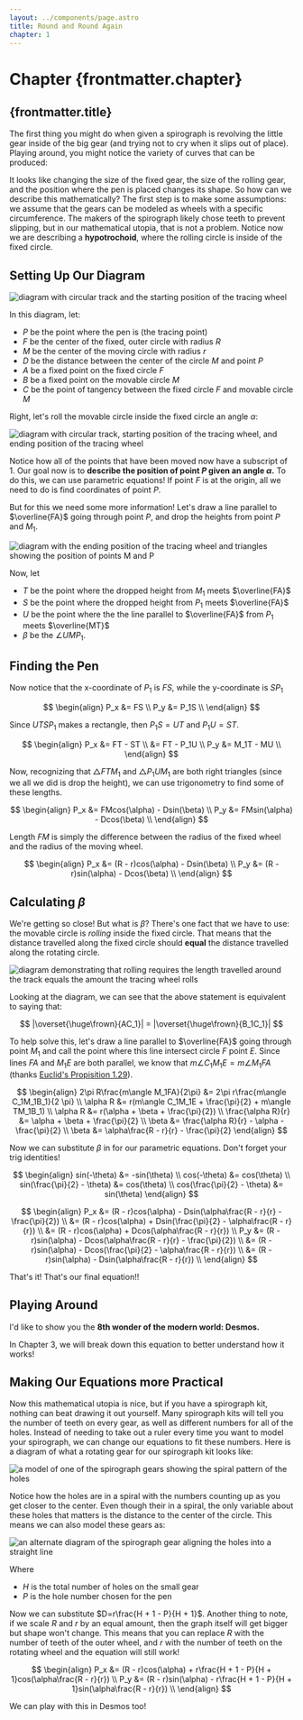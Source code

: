 ```yaml
---
layout: ../components/page.astro
title: Round and Round Again
chapter: 1
---
```



# Chapter {frontmatter.chapter}

## {frontmatter.title}

The first thing you might do when given a spirograph is revolving the little gear inside of the big gear (and trying not to cry when it slips out of place). Playing around, you might notice the variety of curves that can be produced:

It looks like changing the size of the fixed gear, the size of the rolling gear, and the position where the pen is placed changes its shape. So how can we describe this mathematically? The first step is to make some assumptions: we assume that the gears can be modeled as wheels with a specific circumference. The makers of the spirograph likely chose teeth to prevent slipping, but in our mathematical utopia, that is not a problem. Notice now we are describing a **hypotrochoid**, where the rolling circle is inside of the fixed circle.

## Setting Up Our Diagram

<img
    src="/spirographs/assets/inner1.jpg"
    alt="diagram with circular track and the starting position of the tracing wheel"
/>

In this diagram, let:

-   $P$ be the point where the pen is (the tracing point)
-   $F$ be the center of the fixed, outer circle with radius $R$
-   $M$ be the center of the moving circle with radius $r$
-   $D$ be the distance between the center of the circle $M$ and point $P$
-   $A$ be a fixed point on the fixed circle $F$
-   $B$ be a fixed point on the movable circle $M$
-   $C$ be the point of tangency between the fixed circle $F$ and movable circle $M$

Right, let's roll the movable circle inside the fixed circle an angle $\alpha$:

<img
    src="/spirographs/assets/inner2.jpg"
    alt="diagram with circular track, starting position of the tracing wheel, and ending position of the tracing wheel"
/>

Notice how all of the points that have been moved now have a subscript of 1. Our goal now is to **describe the position of point $P$ given an angle $\alpha$.** To do this, we can use parametric equations! If point $F$ is at the origin, all we need to do is find coordinates of point $P$.

But for this we need some more information! Let's draw a line parallel to $\overline{FA}$ going through point $P$, and drop the heights from point $P$ and $M_1$.

<img
    src="/spirographs/assets/inner3.jpg"
    alt="diagram with the ending position of the tracing wheel and triangles showing the position of points M and P"
/>

Now, let

-   $T$ be the point where the dropped height from $M_1$ meets $\overline{FA}$
-   $S$ be the point where the dropped height from $P_1$ meets $\overline{FA}$
-   $U$ be the point where the the line parallel to $\overline{FA}$ from $P_1$ meets $\overline{MT}$
-   $\beta$ be the $\angle UMP_1$.

## Finding the Pen

Now notice that the x-coordinate of $P_1$ is $FS$, while the y-coordinate is $SP_1$

$$
\begin{align}
P_x &= FS \\
P_y &= P_1S \\
\end{align}
$$

Since $UTSP_1$ makes a rectangle, then $P_1S = UT$ and $P_1U = ST$.

$$
\begin{align}
P_x &= FT - ST \\
    &= FT - P_1U \\
P_y &= M_1T - MU \\
\end{align}
$$

Now, recognizing that $\triangle FTM_1$ and $\triangle P_1UM_1$ are both right triangles (since we all we did is drop the height), we can use trigonometry to find some of these lengths.

$$
\begin{align}
P_x &= FMcos(\alpha) - Dsin(\beta) \\
P_y &= FMsin(\alpha) - Dcos(\beta) \\
\end{align}
$$

Length $FM$ is simply the difference between the radius of the fixed wheel and the radius of the moving wheel.

$$
\begin{align}
P_x &= (R - r)cos(\alpha) - Dsin(\beta) \\
P_y &= (R - r)sin(\alpha) - Dcos(\beta) \\
\end{align}
$$

## Calculating $\beta$

We're getting so close! But what is $\beta$? There's one fact that we have to use: the movable circle is _rolling_ inside the fixed circle. That means that the distance travelled along the fixed circle should **equal** the distance travelled along the rotating circle.

<img
    src="/spirographs/assets/inner4.jpg"
    alt="diagram demonstrating that rolling requires the length travelled around the track equals the amount the tracing wheel rolls"
/>

Looking at the diagram, we can see that the above statement is equivalent to saying that:

$$
|\overset{\huge\frown}{AC_1}| = |\overset{\huge\frown}{B_1C_1}|
$$

To help solve this, let's draw a line parallel to $\overline{FA}$ going through point $M_1$ and call the point where this line intersect circle $F$ point $E$. Since lines $FA$ and $M_1E$ are both parallel, we know that $m\angle C_1M_1E = m\angle M_1FA$ (thanks [Euclid's Propisition 1.29](http://aleph0.clarku.edu/~djoyce/elements/bookI/propI29.html)).

$$
\begin{align}
2\pi R\frac{m\angle M_1FA}{2\pi} &= 2\pi r\frac{m\angle C_1M_1B_1}{2 \pi} \\
\alpha R &= r(m\angle C_1M_1E + \frac{\pi}{2} + m\angle TM_1B_1) \\
\alpha R &= r(\alpha + \beta + \frac{\pi}{2}) \\
\frac{\alpha R}{r} &= \alpha + \beta + \frac{\pi}{2} \\
\beta &= \frac{\alpha R}{r} - \alpha - \frac{\pi}{2} \\
\beta &= \alpha\frac{R - r}{r} - \frac{\pi}{2}
\end{align}
$$

Now we can substitute $\beta$ in for our parametric equations. Don't forget your trig identities!

$$
\begin{align}
sin(-\theta) &= -sin(\theta) \\
cos(-\theta) &= cos(\theta) \\
sin(\frac{\pi}{2} - \theta) &= cos(\theta) \\
cos(\frac{\pi}{2} - \theta) &= sin(\theta)
\end{align}
$$

$$
\begin{align}
P_x &= (R - r)cos(\alpha) - Dsin(\alpha\frac{R - r}{r} - \frac{\pi}{2}) \\
    &= (R - r)cos(\alpha) + Dsin(\frac{\pi}{2} - \alpha\frac{R - r}{r}) \\
    &= (R - r)cos(\alpha) + Dcos(\alpha\frac{R - r}{r}) \\
P_y &= (R - r)sin(\alpha) - Dcos(\alpha\frac{R - r}{r} - \frac{\pi}{2}) \\
    &= (R - r)sin(\alpha) - Dcos(\frac{\pi}{2} - \alpha\frac{R - r}{r}) \\
    &= (R - r)sin(\alpha) - Dsin(\alpha\frac{R - r}{r}) \\
\end{align}
$$

That's it! That's our final equation!!

## Playing Around

I'd like to show you the **8th wonder of the modern world: Desmos.**

<Desmos link="https://www.desmos.com/calculator/18jbfpsftd" />

In Chapter 3, we will break down this equation to better understand how it works!

## Making Our Equations more Practical

Now this mathematical utopia is nice, but if you have a spirograph kit, nothing can beat drawing it out yourself. Many spirograph kits will tell you the number of teeth on every gear, as well as different numbers for all of the holes. Instead of needing to take out a ruler every time you want to model your spirograph, we can change our equations to fit these numbers. Here is a diagram of what a rotating gear for our spirograph kit looks like:

<img src="/spirographs/assets/inner5.jpg" alt="a model of one of the spirograph gears showing the spiral pattern of the holes" />

Notice how the holes are in a spiral with the numbers counting up as you get closer to the center. Even though their in a spiral, the only variable about these holes that matters is the distance to the center of the circle. This means we can also model these gears as:

<img src="/spirographs/assets/inner6.jpg" alt="an alternate diagram of the spirograph gear aligning the holes into a straight line" />

Where

-   $H$ is the total number of holes on the small gear
-   $P$ is the hole number chosen for the pen

Now we can substitute $D=r\frac{H + 1 - P}{H + 1}$. Another thing to note, if we scale $R$ and $r$ by an equal amount, then the graph itself will get bigger but shape won't change. This means that you can replace $R$ with the number of teeth of the outer wheel, and $r$ with the number of teeth on the rotating wheel and the equation will still work!

$$
\begin{align}
P_x &= (R - r)cos(\alpha) + r\frac{H + 1 - P}{H + 1}cos(\alpha\frac{R - r}{r}) \\
P_y &= (R - r)sin(\alpha) - r\frac{H + 1 - P}{H + 1}sin(\alpha\frac{R - r}{r}) \\
\end{align}
$$

We can play with this in Desmos too!

<Desmos link="https://www.desmos.com/calculator/q533hi6mvk" />
